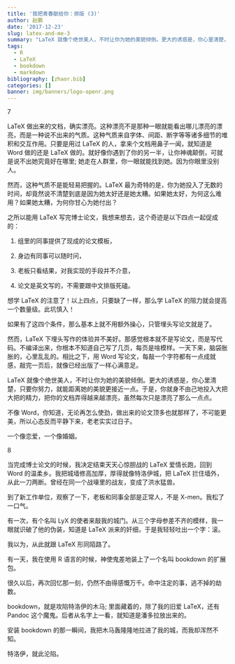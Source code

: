 ```yaml
---
title: '我把青春献给你：排版 (3)'
author: 赵鹏
date: '2017-12-23'
slug: latex-and-me-3
summary: "LaTeX 就像个绝世美人，不时让你为她的美貌倾倒。更大的诱惑是，你心里清楚，只要你努力，就能距离她的美貌更接近一点。"
tags:
  - R
  - LaTeX
  - bookdown
  - markdown
bibliography: [zhaor.bib]
categories: []
banner: img/banners/logo-openr.png
---
```


7


LaTeX 做出来的文档，确实漂亮。这种漂亮不是那种一眼就能看出哪儿漂亮的漂亮，而是一种说不出来的气质。这种气质来自字体、间距、断字等等诸多细节的堆积和交互作用。只要是用过 LaTeX 的人，拿来个文档用鼻子一闻，就知道是 Word 做的还是 LaTeX 做的。就好像你遇到了你的另一半，让你神魂颠倒，可就是说不出她究竟好在哪里; 她走在人群里，你一眼就能找到她。因为你眼里没别人。


然而，这种气质不是能轻易把握的。LaTeX 最为奇特的是，你为她投入了无数的时间，却竟然说不清楚到底是因为她太好还是她太糟。如果她太好，为何这么难用？如果她太糟，为何你甘心为她付出？

之所以能用 LaTeX 写完博士论文，我想来想去，这个奇迹是以下四点一起促成的：

1. 组里的同事提供了现成的论文模板，

2. 身边有同事可以随时问，

3. 老板只看结果，对我实现的手段并不介意，

4. 论文是英文写的，不需要跟中文排版死磕。

想学 LaTeX 的注意了！以上四点，只要缺了一样，那么学 LaTeX 的阻力就会提高一个数量级。此坑慎入！

如果有了这四个条件，那么基本上就不用额外操心，只管埋头写论文就是了。

然而，LaTeX 下埋头写作的体验并不美好。那感觉根本就不是写论文，而是写代码。不编译出来，你根本不知道自己写了几页，每页是啥模样。一天下来，脑袋胀胀的，心里乱乱的。相比之下，用 Word 写论文，每敲一个字符都有一点成就感，敲完一页后，就像已经出版了一样心满意足。

LaTeX 就像个绝世美人，不时让你为她的美貌倾倒。更大的诱惑是，你心里清楚，只要你努力，就能距离她的美貌更接近一点。于是，你就身不由己地投入大把大把的精力，把你的文档弄得越来越漂亮，虽然每次只是漂亮了那么一点点。

不像 Word，你知道，无论再怎么使劲，做出来的论文顶多也就那样了，不可能更美，所以心态反而平静下来，老老实实过日子。

一个像恋爱，一个像婚姻。


8

当完成博士论文的时候，我决定结束天天心惊胆战的 LaTeX 爱情长跑，回到 Word 的温柔乡。我把城墙修高加厚，厚得就像特洛伊城，把 LaTeX 拦住墙外，从此一刀两断。曾经在同一个战壕里的战友，变成了洪水猛兽。

到了新工作单位，观察了一下，老板和同事全部是正常人，不是 X-men。我松了一口气。

有一次，有个名叫 LyX 的使者来敲我的城门。从三个字母参差不齐的模样，我一眼就识破了他的伪装，知道是 LaTeX 派来的奸细，于是我轻轻吐出一个字：滚。

我以为，从此就跟 LaTeX 形同陌路了。

有一天，我在使用 R 语言的时候，神使鬼差地装上了一个名叫 bookdown 的扩展包。

很久以后，再次回忆那一刻，仍然不由得感慨万千。命中注定的事，逃不掉的劫数。

bookdown，就是攻陷特洛伊的木马; 里面藏着的，除了我的旧爱 LaTeX，还有 Pandoc 这个魔鬼。后者从名字上一看，就知道是潘多拉放出来的。

安装 bookdown 的那一瞬间，我把木马轰隆隆地拉进了我的城，而我却浑然不知。

特洛伊，就此沦陷。
